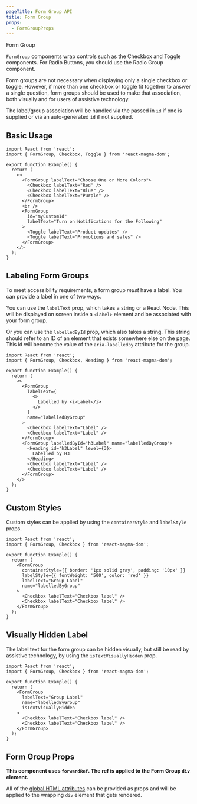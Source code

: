 ```yaml
---
pageTitle: Form Group API
title: Form Group
props:
  - FormGroupProps
---
```


<DocsHeading type="api">Form Group</DocsHeading>

`FormGroup` components wrap controls such as the <Link to="/api/checkbox">Checkbox</Link> and <Link to="/api/toggle">Toggle</Link> components.
For <Link to="/api/radio">Radio Buttons</Link>, you should use the <Link to="/api/radio/#labeling_radio%20groups">Radio Group</Link> component.

Form groups are not necessary when displaying only a single checkbox or toggle. However, if more than one checkbox or toggle fit together to answer a single question,
form groups should be used to make that association, both visually and for users of assistive technology.

The label/group association will be handled via the passed in `id` if one is supplied or via an auto-generated `id` if not supplied.

## Basic Usage

```tsx
import React from 'react';
import { FormGroup, Checkbox, Toggle } from 'react-magma-dom';

export function Example() {
  return (
    <>
      <FormGroup labelText="Choose One or More Colors">
        <Checkbox labelText="Red" />
        <Checkbox labelText="Blue" />
        <Checkbox labelText="Purple" />
      </FormGroup>
      <br />
      <FormGroup
        id="myCustomId"
        labelText="Turn on Notifications for the Following"
      >
        <Toggle labelText="Product updates" />
        <Toggle labelText="Promotions and sales" />
      </FormGroup>
    </>
  );
}
```

## Labeling Form Groups

To meet accessibility requirements, a form group _must_ have a label. You can provide a label in one of two ways.

You can use the `labelText` prop, which takes a string or a React Node. This will be displayed on screen inside a `<label>` element and be associated with your form group.

Or you can use the `labelledById` prop, which also takes a string. This string should refer to an ID of an element that exists somewhere else on the page.
This id will become the value of the `aria-labelledby` attribute for the group.

```tsx
import React from 'react';
import { FormGroup, Checkbox, Heading } from 'react-magma-dom';

export function Example() {
  return (
    <>
      <FormGroup
        labelText={
          <>
            Labelled by <i>Label</i>
          </>
        }
        name="labelledByGroup"
      >
        <Checkbox labelText="Label" />
        <Checkbox labelText="Label" />
      </FormGroup>
      <FormGroup labelledById="h3Label" name="labelledByGroup">
        <Heading id="h3Label" level={3}>
          Labelled by H3
        </Heading>
        <Checkbox labelText="Label" />
        <Checkbox labelText="Label" />
      </FormGroup>
    </>
  );
}
```

## Custom Styles

Custom styles can be applied by using the `containerStyle` and `labelStyle` props.

```tsx
import React from 'react';
import { FormGroup, Checkbox } from 'react-magma-dom';

export function Example() {
  return (
    <FormGroup
      containerStyle={{ border: '1px solid gray', padding: '10px' }}
      labelStyle={{ fontWeight: '500', color: 'red' }}
      labelText="Group Label"
      name="labelledByGroup"
    >
      <Checkbox labelText="Checkbox label" />
      <Checkbox labelText="Checkbox label" />
    </FormGroup>
  );
}
```

## Visually Hidden Label

The label text for the form group can be hidden visually, but still be read by assistive technology, by using the `isTextVisuallyHidden` prop.

```tsx
import React from 'react';
import { FormGroup, Checkbox } from 'react-magma-dom';

export function Example() {
  return (
    <FormGroup
      labelText="Group Label"
      name="labelledByGroup"
      isTextVisuallyHidden
    >
      <Checkbox labelText="Checkbox label" />
      <Checkbox labelText="Checkbox label" />
    </FormGroup>
  );
}
```

## Form Group Props

**This component uses `forwardRef`. The ref is applied to the Form Group `div` element.**

All of the [global HTML attributes](https://developer.mozilla.org/en-US/docs/Web/HTML/Global_attributes) can be provided as props and will be applied to the wrapping `div` element that gets rendered.

<FormGroupProps />
